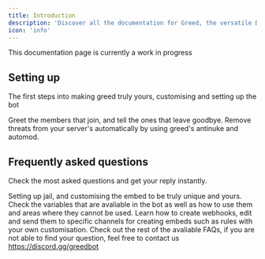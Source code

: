 ```yaml
---
title: Introduction
description: 'Discover all the documentation for Greed, the versatile Discord bot—learn how to set up Greed in your server and enhance your daily use with various commands and more'
icon: 'info'
---
```




<Warning>This documentation page is currently a work in progress</Warning>

## Setting up

The first steps into making greed truly yours, customising and setting up the bot

<CardGroup cols={2}>
  <Card
    title="Setting up welcome & leave"
    icon="door-open"
    href="/configuration/welcome-and-leave"
  >
    Greet the members that join, and tell the ones that leave goodbye.
  </Card>
  <Card
    title="Protect your server"
    icon="shield-check"
    href="/documentation/security"
  >
    Remove threats from your server's automatically by using greed's antinuke and automod.
  </Card>
</CardGroup>

## Frequently asked questions

Check the most asked questions and get your reply instantly.

<CardGroup cols={2}>
  <Card
    title="How do I set up jail?"
    icon="handcuffs"
    href="/"
  >
    Setting up jail, and customising the embed to be truly unique and yours.
  </Card>
  <Card
    title="Variables"
    icon="code-compare"
    href="/configuration/variables"
  >
    Check the variables that are avaliable in the bot as well as how to use them and areas where they cannot be used.
  </Card>
  <Card
    title="Creating webhooks"
    icon="screwdriver-wrench"
    href="/"
  >
    Learn how to create webhooks, edit and send them to specific channels for creating embeds such as rules with your own customisation.
  </Card>
  <Card
    title="More FAQs"
    icon="question"
    href="/"
  >
    Check out the rest of the avaliable FAQs, if you are not able to find your question, feel free to contact us <a href="https://discord.gg/greedbot">https://discord.gg/greedbot</a>
  </Card>
</CardGroup>

